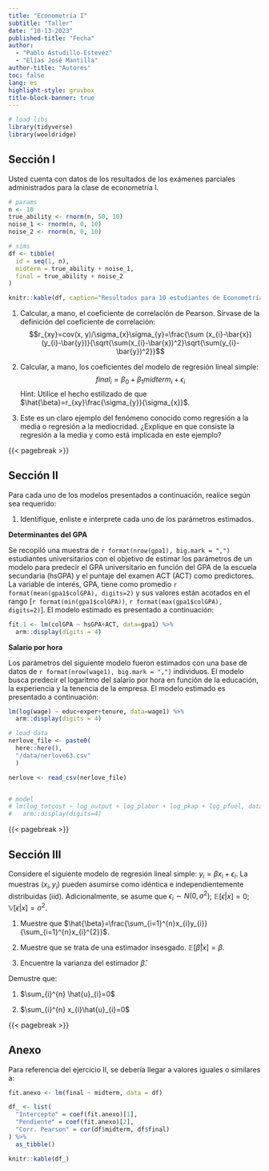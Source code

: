 ```yaml
---
title: "Econometría I"
subtitle: "Taller"
date: "10-13-2023"
published-title: "Fecha"
author:
  - "Pablo Astudillo-Estevéz"
  - "Elías José Mantilla"
author-title: "Autores"
toc: false
lang: es
highlight-style: gruvbox
title-block-banner: true
---
```


```r
# load libs
library(tidyverse)
library(wooldridge)
```

## Sección I

Usted cuenta con datos de los resultados de los exámenes parciales administrados para la clase de econometría I.

```r
# params
n <- 10
true_ability <- rnorm(n, 50, 10)
noise_1 <- rnorm(n, 0, 10)
noise_2 <- rnorm(n, 0, 10)

# sims
df <- tibble(
  id = seq(1, n),
  midterm = true_ability + noise_1,
  final = true_ability + noise_2
)

knitr::kable(df, caption="Resultados para 10 estudiantes de Econometría I")
```

1. Calcular, a mano, el coeficiente de correlación de Pearson. Sírvase de la definición del coeficiente de correlación: $$r_{xy}=cov(x, y)/\sigma_{x}\sigma_{y}=\frac{\sum (x_{i}-\bar{x})(y_{i}-\bar{y})}{\sqrt{\sum(x_{i}-\bar{x})^2}\sqrt{\sum(y_{i}-\bar{y})^2}}$$

2. Calcular, a mano, los coeficientes del modelo de regresión lineal simple: $$final_{i}=\beta_{0}+\beta_{1}midterm_{i}+\epsilon_{i}$$
Hint: Utilice el hecho estilizado de que $\hat{\beta}=r_{xy}\frac{\sigma_{y}}{\sigma_{x}}$.

3. Este es un claro ejemplo del fenómeno conocido como regresión a la media o regresión a la mediocridad. ¿Explique en que consiste la regresión a la media y como está implicada en este ejemplo?

{{< pagebreak >}}

## Sección II

Para cada uno de los modelos presentados a continuación, realice según sea requerido:

1. Identifique, enliste e interprete cada uno de los parámetros estimados.

**Determinantes del GPA**

Se recopiló una muestra de `r format(nrow(gpa1), big.mark = ",")` estudiantes universitarios con el objetivo de estimar los parámetros de un modelo para predecir el GPA universitario en función del GPA de la escuela secundaria (hsGPA) y el puntaje del examen ACT (ACT) como predictores. La variable de interés, GPA, tiene como promedio `r format(mean(gpa1$colGPA), digits=2)` y sus valores están acotados en el rango [`r format(min(gpa1$colGPA))`,  `r format(max(gpa1$colGPA), digits=2)`]. El modelo estimado es presentado a continuación:

```r
fit.1 <- lm(colGPA ~ hsGPA+ACT, data=gpa1) %>% 
  arm::display(digits = 4)
```

**Salario por hora**

Los parámetros del siguiente modelo fueron estimados con una base de datos de `r format(nrow(wage1), big.mark = ",")` individuos. El modelo busca predecir el logaritmo del salario por hora en función de la educación, la experiencia y la tenencia de la empresa. El modelo estimado es presentado a continuación:

```r
lm(log(wage) ~ educ+exper+tenure, data=wage1) %>% 
  arm::display(digits = 4)
```


```r
# load data
nerlove_file <- paste0(
  here::here(),
  "/data/nerlove63.csv"
  )

nerlove <- read_csv(nerlove_file)


# model
# lm(log_totcost ~ log_output + log_plabor + log_pkap + log_pfuel, data = nerlove) %>% 
#   arm::display(digits=4)
```



{{< pagebreak >}}

## Sección III

Considere el siguiente modelo de regresión lineal simple: $y_{i}=\beta x_{i}+\epsilon_{i}$. La muestras $(x_{i}, y_{i})$ pueden asumirse como idéntica e independientemente distribuidas (iid). Adicionalmente, se asume que $\epsilon_{i}\sim N(0,\sigma^{2})$; $\mathbb{E}[\epsilon|x]=0$; $\mathbb{V}[\epsilon|x]=\sigma^{2}$.

1. Muestre que  $\hat{\beta}=\frac{\sum_{i=1}^{n}x_{i}y_{i}}{\sum_{i=1}^{n}x_{i}^{2}}$.

2. Muestre que se trata de una estimador insesgado. $\mathbb{E}[\hat{\beta}|x]=\beta$.

3. Encuentre la varianza del estimador $\hat{\beta}$.

Demustre que:

1. $\sum_{i}^{n} \hat{u}_{i}=0$

2. $\sum_{i}^{n} x_{i}\hat{u}_{i}=0$

{{< pagebreak >}}

## Anexo
Para referencia del ejercicio II, se debería llegar a valores iguales o similares a:

```r
fit.anexo <- lm(final ~ midterm, data = df)

df_ <- list(
  "Intercepto" = coef(fit.anexo)[1],
  "Pendiente" = coef(fit.anexo)[2],
  "Corr. Pearson" = cor(df$midterm, df$final)
) %>% 
  as_tibble()

knitr::kable(df_)
```
